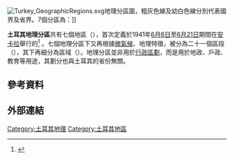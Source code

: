 {{distinguish|土耳其行政區劃}}

[[File:Turkey_GeographicRegions.svg|thumb]]地理分區圖，粗灰色線及幼白色線分別代表國界及省界。7個分區為：{{legend|#5650DA|[[地中海地區_(土耳其)|地中海地區]]}}{{legend|#FF9700|[[東部安那托利亞地區|東部安那托利亞地區]]}}{{legend|#1AC0FF|[[爱琴海地区|爱琴海地区]]}}{{legend|#FFCE00|[[東南安那托利亞地區|東南安那托利亞地區]]}}{{legend|#D25701|[[中部安那托利亞地區|中部安那托利亞地區]]}}{{legend|#99EF00|[[黑海地區|黑海地區]]}}{{legend|#3AAB06|[[馬摩拉地區|馬摩拉地區]]}}]]

'''土耳其地理分區'''共有七個地區（{{lang-tr|bölge}}），首次定義於1941年[[6月6日|6月6日]]至[[6月21日|6月21日]]期間在[[安卡拉|安卡拉]]舉行的{{tsl|en|First Geography Congress, Turkey|第一次土耳其地理大會}}<ref>{{Cite web |author=Ali Yiğit |title=Geçmişten Günümüze Türkiye'yi Bölgelere Ayıran Çalışmalar ve Yapılması Gerekenler |publisher=Ankara Üniversitesi Türkiye Coğrafyası Araştırma ve Uygulama Merkezi, IV. Ulural Coğrafya Sempozyumu, "Avrupa Birliği Sürecindeki Türkiye'de Bölgesel Farklılıklar" |url=http://web.sakarya.edu.tr/~ayigit/ESERLER/TRbolgeayirm.pdf |format=pdf |deadurl=yes |page=34–35 |accessdate=2016-01-05 |archiveurl=https://web.archive.org/web/20120331031032/http://web.sakarya.edu.tr/~ayigit/ESERLER/TRbolgeayirm.pdf |archivedate=2012-03-31 |language=tr }}</ref> 。七個地理分區下又再根據[[微氣候|微氣候]]、地理特徵，被分為二十一個區段（{{lang|tr|bölüm}}），其下再細分為區域（{{lang|tr|yöre}}）。地理分區並非用於[[土耳其行政区划|行政區劃]]，而是用於地政、戶政、教育等用途，其劃分也與土耳其的省份無關。

==參考資料==
{{reflist}}

==外部連結==

{{土耳其地區|state=collapsed}}
[[Category:土耳其地理|Category:土耳其地理]]
[[Category:土耳其地區|Category:土耳其地區]]